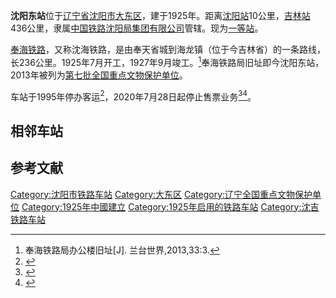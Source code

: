 {{Infobox China railway station
|车站名称 = 沈阳东站
|图片 = 
|图片介绍 = 
|其他名称 = 
|车站拼音 = Shenyangdong
|英文名称 = Shenyangdong Railway Station
|车站代码 = 63644<ref>{{cite book|title=中华人民共和国铁路车站代码（GB/T 10302-2010）|publisher=中国标准出版社|year=2010|isbn=155066140495|ignore-isbn-error=true|pages=32}}</ref>
|电报码 = SDT<ref>{{cite book|author=铁道部电子计算技术中心, 铁道部运输局|title=铁路车站站名代码表：TMIS使用|publisher=中国铁道出版社|location=北京|year=1998|isbn=9787113030995|pages=161}}</ref><ref>{{cite book|author=[[中华人民共和国铁道部|中华人民共和国铁道部]]|title=铁路电报站名略号（2012）|publisher=中国铁道出版社|location=北京|year=2012|unified=15113·3468|pages=113}}</ref>
|拼音码 = SYD
|车站位置 = [[辽宁省|辽宁省]][[沈阳市|沈阳市]][[大东区|大东区]]东站街1号
|坐标 = {{coord|41.820850|N|123.495338|E|region:CN_type:railwaystation|display=inline,title}}
|归属 = [[沈阳局集团|沈阳局集团]][[沈阳车务段|沈阳车务段]]<ref>{{cite web|url=http://www.sytlj.com/gk/ShowArticle.aspx?id=1,16|title=沈阳车务段自然概况|publisher=[[沈阳铁路局|沈阳铁路局]]|date=2010-03-14|accessdate=2017-08-13|archive-date=2017-10-11|archive-url=https://web.archive.org/web/20171011224019/http://www.sytlj.com/gk/ShowArticle.aspx?id=1,16|dead-url=no}}</ref>
|线路 = [[沈吉铁路|沈吉铁路]]
|车站等级 = [[一等站_(中鐵)|一等站]]
|月台数目 = 
|網站 = 
}}
{{文物保护单位
| 级别 = 全国
| 名称 = 奉海铁路局旧址
| 图片 = 
| 所在 = [[辽宁省|辽宁省]][[沈阳市|沈阳市]][[大东区|大东区]]
| 分类 = 近现代重要史迹及代表性建筑
| 时代 = 1931年
| 编号 = 7-1672-5-065
| 登录 = 2013年3月5日
}}
'''沈阳东站'''位于[[辽宁省|辽宁省]][[沈阳市|沈阳市]][[大东区|大东区]]，建于1925年。距离[[沈阳站|沈阳站]]10公里，[[吉林站|吉林站]]436公里，隶属[[中国铁路沈阳局集团有限公司|中国铁路沈阳局集团有限公司]]管辖。现为[[一等站_(中鐵)|一等站]]。

[[奉海铁路|奉海铁路]]，又称沈海铁路，是由奉天省城到海龙镇（位于今吉林省）的一条路线，长236公里。1925年7月开工，1927年9月竣工。<ref>奉海铁路局办公楼旧址[J]. 兰台世界,2013,33:3.</ref>奉海铁路局旧址即今沈阳东站，2013年被列为[[第七批全国重点文物保护单位|第七批全国重点文物保护单位]]。

车站于1995年停办客运<ref>{{cite news|title=沈阳东站入选全国重点文物保护单位|url=http://ln.sina.com.cn/news/b/2013-07-07/064449170.html|work=沈阳日报|publisher=新浪网|date=2013-07-07}}</ref>，2020年7月28日起停止售票业务<ref>{{cite news|title=注意！沈阳多个火车站停止售票！|url=http://k.sina.com.cn/article_2093606665_m7cc9e70903300zd3r.html?from=news&subch=onews|work=辽宁日报|publisher=新浪网|date=2020-07-31}}</ref><ref>{{cite news|title=服务窗口关闭时应考虑老年人需求|url=http://share.591adb.com/sharearticle/article/article_id/3278764/app_key/b4ca05a655c3b3ff6d2bea5134e1ae93|publisher=中国人口报|date=2020-07-31}}</ref>。
== 相邻车站 ==
{{start rail box|[[中国铁路|中国铁路]]}}
{{s-inop|[[沈阳北站|沈阳北站]]|本线起点}}
{{s-line|[[沈吉铁路|沈吉铁路]]<br />← 6km 沈阳东站 8km →}}
{{s-inop|[[东陵站|东陵站]]<br /><s>''[[东山嘴子站|东山嘴子站]]''</s>(已撤销)|{{站|吉林}}方向}}
{{end box}} 

==参考文献==
{{reflist}}

{{沈吉铁路}}{{沈阳近代历史文化}}{{辽宁全国重点文物保护单位}}

[[Category:沈阳市铁路车站|Category:沈阳市铁路车站]]
[[Category:大东区|Category:大东区]]
[[Category:辽宁全国重点文物保护单位|Category:辽宁全国重点文物保护单位]]
[[Category:1925年中國建立|Category:1925年中國建立]]
[[Category:1925年启用的铁路车站|Category:1925年启用的铁路车站]]
[[Category:沈吉铁路车站|Category:沈吉铁路车站]]